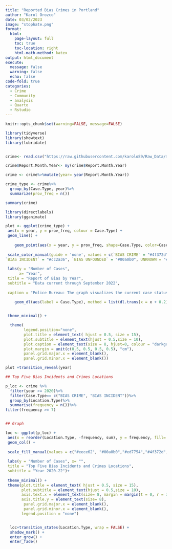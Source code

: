 ```yaml
---
title: "Reported Bias Crimes in Portland"
author: "Karol Orozco"
date: 03/02/2023
image: "stophate.png"
format:
  html:
    page-layout: full
    toc: true
    toc-location: right
    html-math-method: katex
output: html_document
execute:
  message: false
  warning: false
  echo: false
code-fold: true
categories:
  - Crime
  - Community
  - analysis
  - Quarto
  - Rstudio
---
```


```r
knitr::opts_chunk$set(warning=FALSE, message=FALSE)

library(tidyverse)
library(showtext)
library(lubridate)


crime<- read.csv("https://raw.githubusercontent.com/karolo89/Raw_Data/main/BiasCrime-All.csv")

crime$Report.Month.Year<- my(crime$Report.Month.Year)

crime <- crime%>%mutate(year= year(Report.Month.Year))

crime_type <- crime%>%
  group_by(Case.Type, year)%>%
  summarize(prov_freq = n())

summary(crime)
```


```r

library(directlabels)
library(gganimate)

plot <- ggplot(crime_type) +
 aes(x = year, y = prov_freq, colour = Case.Type) +
 geom_line() +
  
    geom_point(aes(x = year, y = prov_freq, shape=Case.Type, color=Case.Type))+
  
 scale_color_manual(guide = 'none', values = c(`BIAS CRIME` = "#4f372d", 
`BIAS INCIDENT` = "#cc2a36", `BIAS UNFOUNDED` = "#00a0b0", UNKNOWN = "#706474")) +
  
 labs(y = "Number of Cases", 
      x= "Year",
 title = "Report of Bias by Year", 
 subtitle = "Data current through September 2022", 
 
 caption = "Police Bureau: The graph visualizes the current case status for all reported bias/hate incidents that have been reviewed by the assigned detective.\nBias Incidents (instances in which bias occurred, but no crime occurred) began to be recorded in March 2020") +

    geom_dl(aes(label = Case.Type), method = list(dl.trans(x = x + 0.2), "last.points", cex = 0.8)) +

  
 theme_minimal() +

  theme(
        legend.position="none",
        plot.title = element_text( hjust = 0.5, size = 15),
        plot.subtitle = element_text(hjust = 0.5,size = 10),
        plot.caption = element_text(size = 8, hjust=0, colour = "darkgray"),
        plot.margin = unit(c(0.5, 0.5, 0.5, 0.5), "cm"),
        panel.grid.major.x = element_blank(),
        panel.grid.minor.x = element_blank()) 

plot +transition_reveal(year)

```
```r
## Top Five Bias Incidents and Crimes Locations

p_loc <- crime %>%
  filter(year >= 2020)%>%
  filter(Case.Type== c("BIAS CRIME", "BIAS INCIDENT"))%>%
  group_by(Location.Type)%>%
  summarise(frequency = n())%>%
filter(frequency >= 7)


## Graph

loc <- ggplot(p_loc) +
 aes(x = reorder(Location.Type, -frequency, sum), y = frequency, fill= factor(Location.Type)) +
 geom_col() +
  
 scale_fill_manual(values = c("#eece62", "#00a0b0","#ed7754","#4f372d","#cc2a36"))+
  
 labs(y = "Number of Cases", x= "",
 title = "Top Five Bias Incidents and Crimes Locations", 
 subtitle = "Year 2020-22")+
  
 theme_minimal() +
 theme(plot.title = element_text( hjust = 0.5, size = 15),
       plot.subtitle = element_text(hjust = 0.5,size = 10),
       axis.text.x = element_text(size= 8, margin = margin(t = 0, r = 35, b = 0, l = 0)),
       axis.title.y = element_text(size= 8),
        panel.grid.major.x = element_blank(),
        panel.grid.minor.x = element_blank(),
       legend.position = "none")


  loc+transition_states(Location.Type, wrap = FALSE) +
  shadow_mark() +
  enter_grow() +
  enter_fade() 
  
```

